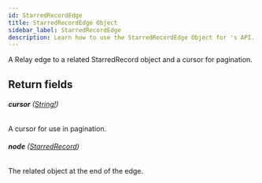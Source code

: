 ```yaml
---
id: StarredRecordEdge
title: StarredRecordEdge Object
sidebar_label: StarredRecordEdge
description: Learn how to use the StarredRecordEdge Object for 's API.
---
```


A Relay edge to a related StarredRecord object and a cursor for pagination.

## Return fields

###### <b>cursor</b> ([String!](api/schema/scalar/String.mdx))

A cursor for use in pagination.

###### <b>node</b> ([StarredRecord](api/schema/object/StarredRecord.mdx))

The related object at the end of the edge.

